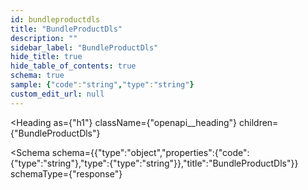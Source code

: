 ```yaml
---
id: bundleproductdls
title: "BundleProductDls"
description: ""
sidebar_label: "BundleProductDls"
hide_title: true
hide_table_of_contents: true
schema: true
sample: {"code":"string","type":"string"}
custom_edit_url: null
---
```



<Heading
  as={"h1"}
  className={"openapi__heading"}
  children={"BundleProductDls"}
>
</Heading>





<Schema
  schema={{"type":"object","properties":{"code":{"type":"string"},"type":{"type":"string"}},"title":"BundleProductDls"}}
  schemaType={"response"}
>
  
</Schema>
            